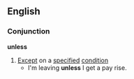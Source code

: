 ==English==
===Conjunction===
'''unless'''
# [[Except]] on a [[specified]] [[condition]]
#* I'm leaving '''unless''' I get a pay rise.